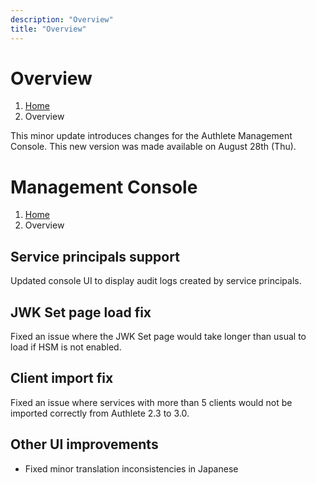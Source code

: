 ```yaml
---
description: "Overview"
title: "Overview"
---
```




# Overview
1. [Home](https://www.authlete.com/)
3. Overview

This minor update introduces changes for the Authlete Management Console.
This new version was made available on August 28th (Thu).

# Management Console
1. [Home](https://www.authlete.com/)
3. Overview

## Service principals support

Updated console UI to display audit logs created by service principals.

## JWK Set page load fix

Fixed an issue where the JWK Set page would take longer than usual to load if HSM is not enabled.

## Client import fix

Fixed an issue where services with more than 5 clients would not be imported correctly from Authlete 2.3 to 3.0.

## Other UI improvements

- Fixed minor translation inconsistencies in Japanese

